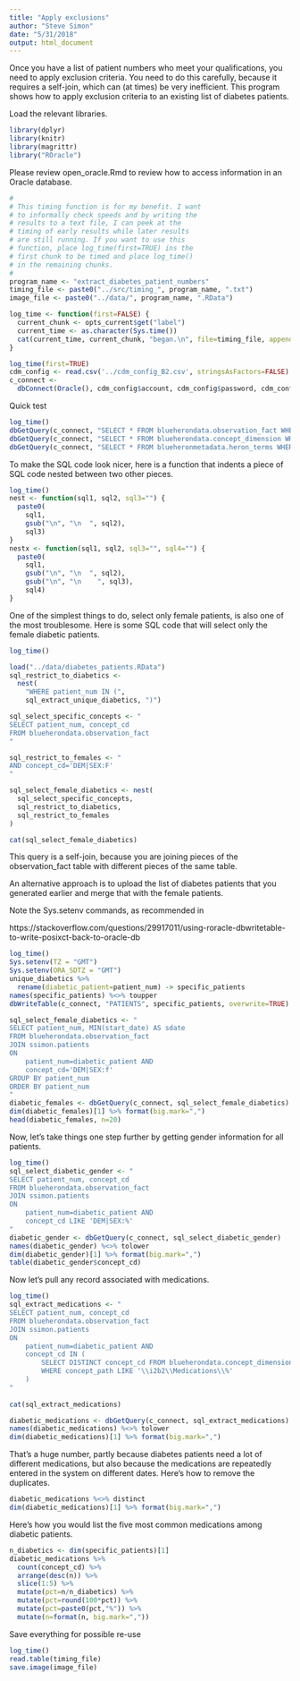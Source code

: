 ```yaml
---
title: "Apply exclusions"
author: "Steve Simon"
date: "5/31/2018"
output: html_document
---
```


Once you have a list of patient numbers who meet your qualifications, you need to apply exclusion criteria. You need to do this carefully, because it requires a self-join, which can (at times) be very inefficient. This program shows how to apply exclusion criteria to an existing list of diabetes patients.

Load the relevant libraries. 

```r
library(dplyr)
library(knitr)
library(magrittr)
library("ROracle")
```

Please review open_oracle.Rmd to review how to access information in an Oracle database.

```r
#
# This timing function is for my benefit. I want
# to informally check speeds and by writing the
# results to a text file, I can peek at the
# timing of early results while later results
# are still running. If you want to use this
# function, place log_time(first=TRUE) ins the
# first chunk to be timed and place log_time()
# in the remaining chunks.
#
program_name <- "extract_diabetes_patient_numbers"
timing_file <- paste0("../src/timing_", program_name, ".txt")
image_file <- paste0("../data/", program_name, ".RData")

log_time <- function(first=FALSE) {
  current_chunk <- opts_current$get("label")
  current_time <- as.character(Sys.time())
  cat(current_time, current_chunk, "began.\n", file=timing_file, append=!first)
}
```

```r
log_time(first=TRUE)
cdm_config <- read.csv('../cdm_config_B2.csv', stringsAsFactors=FALSE)
c_connect <-
  dbConnect(Oracle(), cdm_config$account, cdm_config$password, cdm_config$access)
```

Quick test

```r
log_time()
dbGetQuery(c_connect, "SELECT * FROM blueherondata.observation_fact WHERE ROWNUM < 5")
dbGetQuery(c_connect, "SELECT * FROM blueherondata.concept_dimension WHERE ROWNUM < 5")
dbGetQuery(c_connect, "SELECT * FROM blueheronmetadata.heron_terms WHERE ROWNUM < 5")
```

To make the SQL code look nicer, here is a function that indents a piece of SQL code nested between two other pieces.

```r
log_time()
nest <- function(sql1, sql2, sql3="") {
  paste0(
    sql1,
    gsub("\n", "\n  ", sql2),
    sql3)
}
nestx <- function(sql1, sql2, sql3="", sql4="") {
  paste0(
    sql1,
    gsub("\n", "\n  ", sql2),
    gsub("\n", "\n    ", sql3),
    sql4)
}
```

One of the simplest things to do, select only female patients, is also one of the most troublesome. Here is some SQL code that will select only the female diabetic patients.

```r
log_time()

load("../data/diabetes_patients.RData")
sql_restrict_to_diabetics <- 
  nest(
    "WHERE patient_num IN (", 
    sql_extract_unique_diabetics, ")")

sql_select_specific_concepts <- "
SELECT patient_num, concept_cd
FROM blueherondata.observation_fact
"

sql_restrict_to_females <- "
AND concept_cd='DEM|SEX:F'
"

sql_select_female_diabetics <- nest(
  sql_select_specific_concepts,
  sql_restrict_to_diabetics,
  sql_restrict_to_females
)

cat(sql_select_female_diabetics)
```

This query is a self-join, because you are joining pieces of the observation_fact table with different pieces of the same table.

An alternative approach is to upload the list of diabetes patients that you generated earlier and merge that with the female patients.

Note the Sys.setenv commands, as recommended in

https://stackoverflow.com/questions/29917011/using-roracle-dbwritetable-to-write-posixct-back-to-oracle-db

```r
log_time()
Sys.setenv(TZ = "GMT")
Sys.setenv(ORA_SDTZ = "GMT")
unique_diabetics %>% 
  rename(diabetic_patient=patient_num) -> specific_patients
names(specific_patients) %<>% toupper
dbWriteTable(c_connect, "PATIENTS", specific_patients, overwrite=TRUE)

sql_select_female_diabetics <- "
SELECT patient_num, MIN(start_date) AS sdate
FROM blueherondata.observation_fact
JOIN ssimon.patients
ON 
    patient_num=diabetic_patient AND
    concept_cd='DEM|SEX:f'
GROUP BY patient_num
ORDER BY patient_num
"
diabetic_females <- dbGetQuery(c_connect, sql_select_female_diabetics)
dim(diabetic_females)[1] %>% format(big.mark=",")
head(diabetic_females, n=20)
```

Now, let's take things one step further by getting gender information for all patients.

```r
log_time()
sql_select_diabetic_gender <- "
SELECT patient_num, concept_cd
FROM blueherondata.observation_fact
JOIN ssimon.patients
ON 
    patient_num=diabetic_patient AND
    concept_cd LIKE 'DEM|SEX:%'
"
diabetic_gender <- dbGetQuery(c_connect, sql_select_diabetic_gender)
names(diabetic_gender) %<>% tolower
dim(diabetic_gender)[1] %>% format(big.mark=",")
table(diabetic_gender$concept_cd)
```


Now let's pull any record associated with medications.

```r
log_time()
sql_extract_medications <- "
SELECT patient_num, concept_cd
FROM blueherondata.observation_fact
JOIN ssimon.patients
ON 
    patient_num=diabetic_patient AND
    concept_cd IN (
        SELECT DISTINCT concept_cd FROM blueherondata.concept_dimension
        WHERE concept_path LIKE '\\i2b2\\Medications\\%'
    )
"
  
cat(sql_extract_medications)

diabetic_medications <- dbGetQuery(c_connect, sql_extract_medications)
names(diabetic_medications) %<>% tolower
dim(diabetic_medications)[1] %>% format(big.mark=",")
```

That's a huge number, partly because diabetes patients need a lot of different medications, but also because the medications are repeatedly entered in the system on different dates. Here's how to remove the duplicates.

```r
diabetic_medications %<>% distinct
dim(diabetic_medications)[1] %>% format(big.mark=",")
```

Here's how you would list the five most common medications among diabetic patients.

```r
n_diabetics <- dim(specific_patients)[1]
diabetic_medications %>%
  count(concept_cd) %>%
  arrange(desc(n)) %>%
  slice(1:5) %>%
  mutate(pct=n/n_diabetics) %>%
  mutate(pct=round(100*pct)) %>%
  mutate(pct=paste0(pct,"%")) %>%
  mutate(n=format(n, big.mark=","))

```

Save everything for possible re-use

```r
log_time()
read.table(timing_file) 
save.image(image_file)
```
